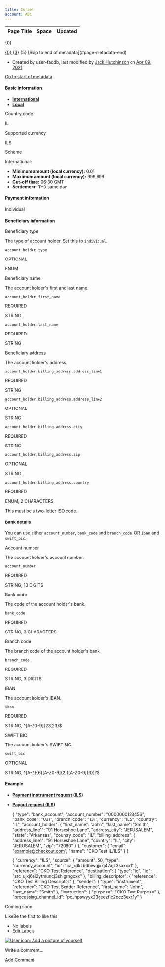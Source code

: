 ```yaml
---
title: Israel
account: ABC
---
```


<table class="aui"> <thead> <tr class="header"> <th class="search-result-title">Page Title</th> <th class="search-result-space">Space</th> <th class="search-result-date">Updated</th> </tr> </thead> </table> <p class="search-result-count">{0}</p> <tr class="search-result"> <td class="search-result-title"><a href="{1}" class="content-type-{2}"><span>{0}</span></a></td> <td class="search-result-space"><a class="space" href="/display/{4}/" title="{3}">{3}</a></td> <td class="search-result-date"><span class="date" title="{6}">{5}</span></td> </tr> [Skip to end of metadata](#page-metadata-end)

*   Created by user-faddb, last modified by [Jack Hutchinson](    /display/~jack.hutchinson
    ) on [Apr 09, 2021](/pages/diffpagesbyversion.action?pageId=8489915&selectedPageVersions=19&selectedPageVersions=20 "Show changes")

[Go to start of metadata](#page-metadata-start)

#### Basic information

*   [**International**](#tabs-7c7387ab-3ea1-4308-8b5d-a0b5303da900-1)
*   [**Local**](#tabs-7c7387ab-3ea1-4308-8b5d-a0b5303da900-2)

  

Country code

IL

Supported currency

ILS

Scheme

International:

*   **Minimum amount (local currency):** 0.01
*   **Maximum amount (local currency):** 999,999
*   **Cut-off time:** 06:30 GMT
*   **Settlement:** T+0 same day

#### Payment information

 Individual

#### Beneficiary information

  

Beneficiary type

The type of account holder. Set this to `individual`.

`account_holder.type`

OPTIONAL

ENUM

Beneficiary name

The account holder's first and last name.

`account_holder.first_name`

REQUIRED

STRING

`account_holder.last_name`

REQUIRED

STRING

Beneficiary address

The account holder's address.

  

  

  

  

`account_holder.billing_address.address_line1`

REQUIRED

STRING

`account_holder.billing_address.address_line2`

OPTIONAL

STRING

`account_holder.billing_address.city`

REQUIRED

STRING

`account_holder.billing_address.zip`

OPTIONAL

STRING

`account_holder.billing_address.country`

REQUIRED

ENUM, 2 CHARACTERS

This must be a [two-letter ISO code](/display/DOCS/Country+codes).

#### Bank details

You can use either `account_number`, `bank_code` and `branch_code`, OR `iban` and `swift_bic`.

  

  

Account number

The account holder's account number.

`account_number`

REQUIRED

STRING, 13 DIGITS

Bank code

The code of the account holder's bank.

`bank_code`

REQUIRED

STRING, 3 CHARACTERS

Branch code

The branch code of the account holder's bank.

`branch_code`

REQUIRED

STRING, 3 DIGITS

  

IBAN

The account holder's IBAN.

`iban`

REQUIRED

STRING, ^\[A-Z0-9\]{23,23}$

SWIFT BIC

The account holder's SWIFT BIC.

`swift_bic`

OPTIONAL

STRING, ^\[A-Z\]{6}\[A-Z0-9\]{2}(\[A-Z0-9\]{3})?$

#### Example

*   [**Payment instrument request (ILS)**](#tabs-0003fa45-7089-4c39-84b8-53e2dd1647af-1)
*   [**Payout request (ILS)**](#tabs-0003fa45-7089-4c39-84b8-53e2dd1647af-2)

    {
      "type": "bank_account",
      "account_number": "0000000123456",
      "bank_code": "031",
      "branch_code": "131",
      "currency": "ILS",
      "country": "IL",
      "account_holder": {
        "first_name": "John",
        "last_name": "Smith",
        "address_line1": "91  Horseshoe Lane",
        "address_city": "JERUSALEM",
        "state": "Arkansas",
        "country_code": "IL",
        "billing_address": {
          "address_line1": "91  Horseshoe Lane",
          "country": "IL",
          "city": "JERUSALEM",
          "zip": "72080"
        }
      },
      "customer": {
        "email": "example@checkout.com",
        "name": "CKO Test IL/ILS"
      }
    }
    

    {
      "currency": "ILS",
      "source": {
        "amount": 50,
        "type": "currency_account",
        "id": "ca_rdkzbdbiwgju7j47ajz3saxxx1"
      },
      "reference": "CKO Test Reference",
      "destination": {
        "type": "id",
        "id": "src_ujxj6ei2ytmuncj3shigrngxxx"
      },
      "billing_descriptor": {
        "reference": "CKO Test Billing Descriptor"
      },
      "sender": {
        "type": "instrument",
        "reference": "CKO Test Sender Reference",
        "first_name": "John",
        "last_name": "Smith"
      },
      "instruction": {
        "purpose": "CKO Test Purpose"
      },
      "processing_channel_id": "pc_hpswyyx23geezflc2ocz3exx1y"
    }
    

Coming soon.

LikeBe the first to like this

*   No labels
*   [Edit Labels](# "Edit Labels (Type 'l')")

[![User icon: Add a picture of yourself](/s/en_GB/7901/abf7b35644d5a5d1d7e4b0969a83e8eb2b569fb5/_/images/icons/profilepics/add_profile_pic.svg)](/users/profile/editmyprofilepicture.action)

Write a comment…

[Add Comment](/display/x/Israel?showComments=true&showCommentArea=true#addcomment)